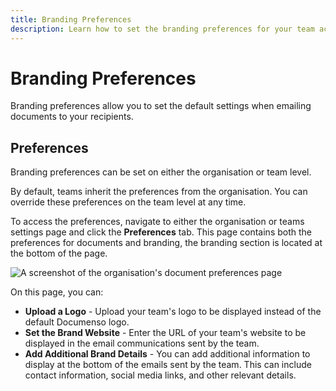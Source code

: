 ```yaml
---
title: Branding Preferences
description: Learn how to set the branding preferences for your team account.
---
```




# Branding Preferences

Branding preferences allow you to set the default settings when emailing documents to your recipients.

## Preferences

Branding preferences can be set on either the organisation or team level.

By default, teams inherit the preferences from the organisation. You can override these preferences on the team level at any time.

To access the preferences, navigate to either the organisation or teams settings page and click the **Preferences** tab. This page contains both the preferences for documents and branding, the branding section is located at the bottom of the page.

![A screenshot of the organisation's document preferences page](/organisations/organisation-branding.webp)

On this page, you can:

- **Upload a Logo** - Upload your team's logo to be displayed instead of the default Documenso logo.
- **Set the Brand Website** - Enter the URL of your team's website to be displayed in the email communications sent by the team.
- **Add Additional Brand Details** - You can add additional information to display at the bottom of the emails sent by the team. This can include contact information, social media links, and other relevant details.
